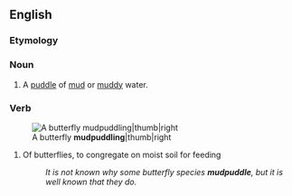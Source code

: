 ==English==

===Etymology===
{{compound|en|mud|puddle}}

===Noun===
{{en-noun}}

# A [[puddle]] of [[mud]] or [[muddy]] water.

===Verb===
{{en-verb}}
[[Image:Papilio crino Melagiri TN IMG 6325.jpg|A butterfly '''mudpuddling'''|thumb|right]]

# Of butterflies, to congregate on moist soil for feeding
#: {{rfex|en}}
#: ''It is not known why some butterfly species '''mudpuddle''', but it is well known that they do.''